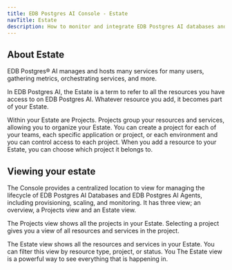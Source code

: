 ```yaml
---
title: EDB Postgres AI Console - Estate
navTitle: Estate
description: How to monitor and integrate EDB Postgres AI databases and more with EDB Postgres AI Console's single pane of glass.
---
```


## About Estate

EDB Postgres® AI manages and hosts many services for many users, gathering metrics, orchestrating services, and more. 

In EDB Postgres AI, the Estate is a term to refer to all the resources you have access to on EDB Postgres AI. Whatever resource you add, it becomes part of your Estate.

Within your Estate are Projects. Projects group your resources and services, allowing you to organize your Estate. You can create a project for each of your teams, each specific application or project, or each environment and you can control access to each project. When you add a resource to your Estate, you can choose which project it belongs to.

## Viewing your estate

The Console provides a centralized location to view  for managing the lifecycle of EDB Postgres AI Databases and EDB Postgres AI Agents, including provisioning, scaling, and monitoring. It has three view; an overview, a Projects view and an Estate view.

The Projects view shows all the projects in your Estate. Selecting a project gives you a view of all resources and services in the project.

The Estate view shows all the resources and services in your Estate. You can filter this view by resource type, project, or status. You The Estate view is a powerful way to see everything that is happening in.







